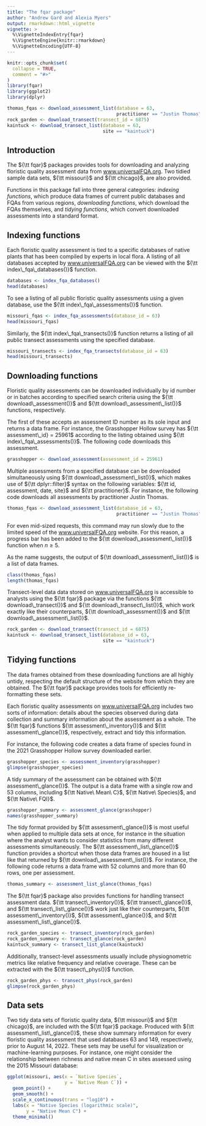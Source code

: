 ```yaml
---
title: "The fqar package"
author: "Andrew Gard and Alexia Myers"
output: rmarkdown::html_vignette
vignette: >
  %\VignetteIndexEntry{fqar}
  %\VignetteEngine{knitr::rmarkdown}
  %\VignetteEncoding{UTF-8}
---
```


```r
knitr::opts_chunk$set(
  collapse = TRUE,
  comment = "#>"
)
library(fqar)
library(ggplot2)
library(dplyr)

thomas_fqas <- download_assessment_list(database = 63,
                                        practitioner == "Justin Thomas")
rock_garden <- download_transect(transect_id = 6875)
kaintuck <- download_transect_list(database = 63,
                                   site == "kaintuck")
```

## Introduction

The ${\tt fqar}$ packages provides tools for downloading and analyzing floristic quality assessment data from [www.universalFQA.org](www.universalFQA.org). Two tidied sample data sets, ${\tt missouri}$ and ${\tt chicago}$, are also provided.

Functions in this package fall into three general categories: _indexing functions_, which produce data frames of current public databases and FQAs from various regions, _downloading functions_, which download the FQAs themselves, and _tidying functions_, which convert downloaded assessments into a standard format.

## Indexing functions

Each floristic quality assessment is tied to a specific databases of native plants that has been compiled by experts in local flora. A listing of all databases accepted by [www.universalFQA.org](www.universalFQA.org) can be viewed with the ${\tt index\_fqa\_databases()}$ function.

```r
databases <- index_fqa_databases()
head(databases)
```

To see a listing of all public floristic quality assessments using a given database, use the ${\tt index\_fqa\_assessments()}$ function.

```r
missouri_fqas <- index_fqa_assessments(database_id = 63)
head(missouri_fqas)
```

Similarly, the ${\tt index\_fqa\_transects()}$ function returns a listing of all public transect assessments using the specified database.  

```r
missouri_transects <- index_fqa_transects(database_id = 63)
head(missouri_transects)
```

## Downloading functions

Floristic quality assessments can be downloaded individually by id number or in batches according to specified search criteria using the ${\tt download\_assessment()}$ and ${\tt download\_assessment\_list()}$ functions, respectively. 

The first of these accepts an assessment ID number as its sole input and returns a data frame. For instance, the Grasshopper Hollow survey has ${\tt assessment\_id} = 25961$ according to the listing obtained using ${\tt index\_fqa\_assessments()}$. The following code downloads this assessment.

```r
grasshopper <- download_assessment(assessment_id = 25961)
```

Multiple assessments from a specified database can be downloaded simultaneously using ${\tt download\_assessment\_list()}$, which makes use of ${\tt dplyr::filter}$ syntax on the following variables: ${\tt id, assessment, date, site}$ and ${\tt practitioner}$. For instance, the following code downloads all assessments by practitioner Justin Thomas.

```r
thomas_fqas <- download_assessment_list(database_id = 63,
                                        practitioner == "Justin Thomas")
```

For even mid-sized requests, this command may run slowly due to the limited speed of the [www.universalFQA.org](www.universalFQA.org) website. For this reason, a progress bar has been added to the ${\tt download\_assessment\_list()}$ function when $n\ge 5$. 

As the name suggests, the output of ${\tt download\_assessment\_list()}$ is a list of data frames. 

```r
class(thomas_fqas)
length(thomas_fqas)
```

Transect-level data data stored on [www.universalFQA.org](www.universalFQA.org) is accessible to analysts using the ${\tt fqar}$ package via the functions ${\tt download\_transect()}$ and ${\tt download\_transect\_list()}$, which work exactly like their counterparts, ${\tt download\_assessment()}$ and ${\tt download\_assessment\_list()}$.

```r
rock_garden <- download_transect(transect_id = 6875)
kaintuck <- download_transect_list(database_id = 63,
                                   site == "kaintuck")
```

## Tidying functions

The data frames obtained from these downloading functions are all highly untidy, respecting the default structure of the website from which they are obtained. The ${\tt fqar}$ package provides tools for efficiently re-formatting these sets.

Each floristic quality assessments on [www.universalFQA.org](www.universalFQA.org) includes two sorts of information: details about the species observed during data collection and summary information about the assessment as a whole. The ${\tt fqar}$ functions ${\tt assessment\_inventory()}$ and ${\tt assessment\_glance()}$, respectively, extract and tidy this information.

For instance, the following code creates a data frame of species found in the 2021 Grasshopper Hollow survey downloaded earlier.

```r
grasshopper_species <- assessment_inventory(grasshopper)
glimpse(grasshopper_species)
```

A tidy summary of the assessment can be obtained with ${\tt assessment\_glance()}$. The output is a data frame with a single row and 53 columns, including ${\tt Native\ Mean\ C}$,  ${\tt Native\ Species}$, and ${\tt Native\ FQI}$.

```r
grasshopper_summary <- assessment_glance(grasshopper)
names(grasshopper_summary)
```

The tidy format provided by ${\tt assessment\_glance()}$ is most useful when applied to multiple data sets at once, for instance in the situation where the analyst wants to consider statistics from many different assessments simultaneously. The ${\tt assessment\_list\_glance()}$ function provides a shortcut when those data frames are housed in a list like that returned by ${\tt download\_assessment\_list()}$. For instance, the following code returns a data frame with 52 columns and more than 60 rows, one per assessment.

```r
thomas_summary <- assessment_list_glance(thomas_fqas)
```

The ${\tt fqar}$ package also provides functions for handling transect assessment data. ${\tt transect\_inventory()}$, ${\tt transect\_glance()}$, and ${\tt transect\_list\_glance()}$ work just like their counterparts, ${\tt assessment\_inventory()}$, ${\tt assessment\_glance()}$, and ${\tt assessment\_list\_glance()}$.

```r
rock_garden_species <- transect_inventory(rock_garden)
rock_garden_summary <- transect_glance(rock_garden)
kaintuck_summary <- transect_list_glance(kaintuck)
```

Additionally, transect-level assessments usually include physiognometric metrics like relative frequency and relative coverage. These can be extracted with the ${\tt trasect\_phys()}$ function.

```r
rock_garden_phys <- transect_phys(rock_garden)
glimpse(rock_garden_phys)
```

## Data sets

Two tidy data sets of floristic quality data, ${\tt missouri}$ and ${\tt chicago}$, are included with the ${\tt fqar}$ package. Produced with ${\tt assessment\_list\_glance()}$, these show summary information for every floristic quality assessment that used databases 63 and 149, respectively, prior to August 14, 2022. These sets may be useful for visualization or machine-learning purposes. For instance, one might consider the relationship between richness and native mean C in sites assessed using the 2015 Missouri database:

```r
ggplot(missouri, aes(x = `Native Species`, 
                     y = `Native Mean C`)) +
  geom_point() +
  geom_smooth() +
  scale_x_continuous(trans = "log10") +
  labs(x = "Native Species (logarithmic scale)",
       y = "Native Mean C") +
  theme_minimal()
```

